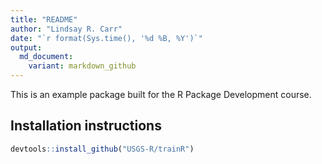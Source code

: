 ```yaml
---
title: "README"
author: "Lindsay R. Carr"
date: "`r format(Sys.time(), '%d %B, %Y')`"
output: 
  md_document:
    variant: markdown_github
---
```


This is an example package built for the R Package Development course.

## Installation instructions

```r
devtools::install_github("USGS-R/trainR")
```
